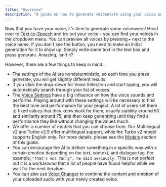 ```yaml
---
title: "Overview"
description: "A guide on how to generate voiceovers using your voice on ElevenLabs."
---
```



Now that you have your voice, it's time to generate some voiceovers! Head over to [Text-to-Speech](https://elevenlabs.io/text-to-speech) and try out your voice - you can find your voices in the dropdown menu. You can preview all voices by pressing `►` next to the voice name. If you don't see the button, you need to make an initial generation for it to show up. Simply write some text in the text box and press generate. Amazing, isn't it?

However, there are a few things to keep in mind:

- The settings of the AI are nondeterministic, so each time you press generate, you will get slightly different results.
- If you click the drop-down for Voice Selection and start typing, you will automatically search through your list of voices.
- The [Voice Settings](/documentation/speech-synthesis/voice-settings) have a big influence on how the voice sounds and performs. Playing around with these settings will be necessary to find the best tone and performance for your project. A lot of users set them to fixed values that they know work for them, usually stability around 50 and similarity around 75, and then keep generating until they find a performance they like without changing the values much.
- We offer a number of models that you can choose from.  Our Multilingual v2 and Turbo v2.5 offer multilingual support, while the Turbo v2 model supports English only.  For more details, please see the [Models](/documentation/speech-synthesis/models) section of this guide.
- You can encourage the AI to deliver something in a specific way with a certain emotion depending on the text, context, and dialogue tag. For example, ```"That's not funny", he said seriously.``` This is not perfect but it is a workaround that a lot of people have found helpful while we wait for the next iteration.
- You can also use [Voice Changer](/api-reference/speech-to-speech) to combine the content and emotion of your uploaded audio with your newly created voice.
